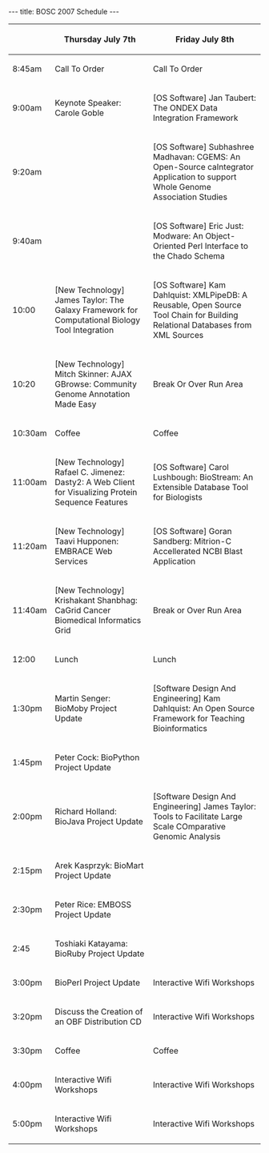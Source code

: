 ---
title: BOSC 2007 Schedule
---

{| border="1" cellspacing="0" cellpadding="10" align="center"
! &nbsp;
! Thursday July 7th
! Friday July 8th
|- 
| 8:45am
| Call To Order
| Call To Order
|- 
| 9:00am
| Keynote Speaker: Carole Goble
| [OS Software] Jan Taubert: The ONDEX Data Integration Framework
|- 
| 9:20am
| &nbsp;
| [OS Software] Subhashree Madhavan: CGEMS: An Open-Source caIntegrator Application to support Whole Genome Association Studies
|- 
| 9:40am
| &nbsp;
| [OS Software] Eric Just: Modware: An Object-Oriented Perl Interface to the Chado Schema
|-
| 10:00
| [New Technology] James Taylor: The Galaxy Framework for Computational Biology Tool Integration
| [OS Software] Kam Dahlquist: XMLPipeDB: A Reusable, Open Source Tool Chain for Building Relational Databases from XML Sources
|-
| 10:20
| [New Technology] Mitch Skinner: AJAX GBrowse: Community Genome Annotation Made Easy
| Break Or Over Run Area
|-
| 10:30am
| Coffee
| Coffee
|- 
| 11:00am
| [New Technology] Rafael C. Jimenez: Dasty2: A Web Client for Visualizing Protein Sequence Features 
| [OS Software] Carol Lushbough: BioStream: An Extensible Database Tool for Biologists
|- 
| 11:20am
| [New Technology] Taavi Hupponen: EMBRACE Web Services
| [OS Software] Goran Sandberg: Mitrion-C Accellerated NCBI Blast Application
|- 
| 11:40am
| [New Technology] Krishakant Shanbhag: CaGrid Cancer Biomedical Informatics Grid
| Break or Over Run Area
|-
| 12:00
| Lunch
| Lunch
|- 
| 1:30pm
| Martin Senger: BioMoby Project Update
| [Software Design And Engineering] Kam Dahlquist: An Open Source Framework for Teaching Bioinformatics
|-
| 1:45pm
| Peter Cock: BioPython Project Update
| &nbsp;
|- 
| 2:00pm
| Richard Holland: BioJava Project Update
| [Software Design And Engineering] James Taylor: Tools to Facilitate Large Scale COmparative Genomic Analysis
|- 
| 2:15pm
| Arek Kasprzyk: BioMart Project Update
| &nbsp;
|-
| 2:30pm
| Peter Rice: EMBOSS Project Update
| &nbsp;
|- 
| 2:45
| Toshiaki Katayama: BioRuby Project Update
| &nbsp;
|-
| 3:00pm
| BioPerl Project Update
| Interactive Wifi Workshops
|-
| 3:20pm
| Discuss the Creation of an OBF Distribution CD
| Interactive Wifi Workshops
|-
| 3:30pm
| Coffee
| Coffee
|- 
| 4:00pm
| Interactive Wifi Workshops
| Interactive Wifi Workshops
|- 
| 5:00pm
| Interactive Wifi Workshops
| Interactive Wifi Workshops
|}